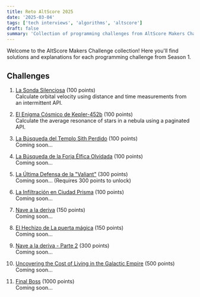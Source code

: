 ```yaml
---
title: Reto AltScore 2025
date: '2025-03-04'
tags: ['tech interviews', 'algorithms', 'altscore']
draft: false
summary: 'Collection of programming challenges from AltScore Makers Challenge Season 1'
---
```


Welcome to the AltScore Makers Challenge collection! Here you'll find solutions and explanations for each programming challenge from Season 1.

## Challenges

1. [La Sonda Silenciosa](/blog/altscore-makers-challenge/1-la-sonda-silenciosa) (100 points)  
   Calculate orbital velocity using distance and time measurements from an intermittent API.

2. [El Enigma Cósmico de Kepler-452b](/blog/altscore-makers-challenge/2-el-enigma-cosmico) (100 points)  
   Calculate the average resonance of stars in a nebula using a paginated API.

3. [La Búsqueda del Templo Sith Perdido](/blog/altscore-makers-challenge/3-templo-sith) (100 points)  
   Coming soon...

4. [La Búsqueda de la Forja Élfica Olvidada](/blog/altscore-makers-challenge/4-forja-elfica) (100 points)  
   Coming soon...

5. [La Última Defensa de la "Valiant"](/blog/altscore-makers-challenge/5-ultima-defensa) (300 points)  
   Coming soon... (Requires 300 points to unlock)

6. [La Infiltración en Ciudad Prisma](/blog/altscore-makers-challenge/6-ciudad-prisma) (100 points)  
   Coming soon...

7. [Nave a la deriva](/blog/altscore-makers-challenge/7-nave-deriva) (150 points)  
   Coming soon...

8. [El Hechizo de La puerta mágica](/blog/altscore-makers-challenge/8-puerta-magica) (150 points)  
   Coming soon...

9. [Nave a la deriva - Parte 2](/blog/altscore-makers-challenge/9-nave-deriva-2) (300 points)  
   Coming soon...

10. [Uncovering the Cost of Living in the Galactic Empire](/blog/altscore-makers-challenge/10-galactic-cost) (500 points)  
    Coming soon...

11. [Final Boss](/blog/altscore-makers-challenge/11-final-boss) (1000 points)  
    Coming soon...

